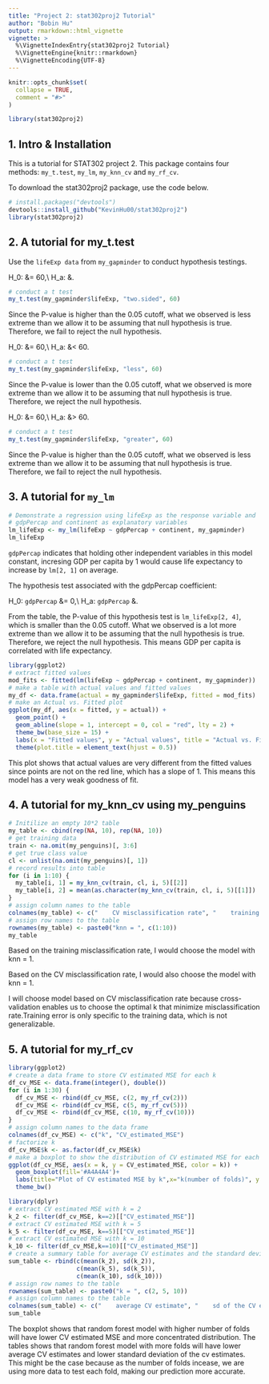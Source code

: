 ```yaml
---
title: "Project 2: stat302proj2 Tutorial"
author: "Bobin Hu"
output: rmarkdown::html_vignette
vignette: >
  %\VignetteIndexEntry{stat302proj2 Tutorial}
  %\VignetteEngine{knitr::rmarkdown}
  %\VignetteEncoding{UTF-8}
---
```


```r
knitr::opts_chunk$set(
  collapse = TRUE,
  comment = "#>"
)
```

```r
library(stat302proj2)
```

## 1. Intro & Installation

This is a tutorial for STAT302 project 2. This package contains four methods: `my_t.test`, `my_lm`, `my_knn_cv` and `my_rf_cv`. 

To download the stat302proj2 package, use the code below.

```r
# install.packages("devtools")
devtools::install_github("KevinHu00/stat302proj2")
library(stat302proj2)
```

## 2. A tutorial for my_t.test

Use the `lifeExp data` from `my_gapminder` to conduct hypothesis testings.

H_0: \mu &= 60,\\
H_a: \mu &\neq 60.

```r
# conduct a t test
my_t.test(my_gapminder$lifeExp, "two.sided", 60)
```

Since the P-value is higher than the 0.05 cutoff, what we observed is less extreme than we allow it to be assuming that null hypothesis is true. Therefore, we fail to reject the null hypothesis.

H_0: \mu &= 60,\\
H_a: \mu &< 60.

```r
# conduct a t test
my_t.test(my_gapminder$lifeExp, "less", 60)
```

Since the P-value is lower than the 0.05 cutoff, what we observed is more extreme than we allow it to be assuming that null hypothesis is true. Therefore, we reject the null hypothesis.

H_0: \mu &= 60,\\
H_a: \mu &> 60.

```r
# conduct a t test
my_t.test(my_gapminder$lifeExp, "greater", 60)
```

Since the P-value is higher than the 0.05 cutoff, what we observed is less extreme than we allow it to be assuming that null hypothesis is true. Therefore, we fail to reject the null hypothesis.

## 3. A tutorial for `my_lm`

```r
# Demonstrate a regression using lifeExp as the response variable and
# gdpPercap and continent as explanatory variables
lm_lifeExp <- my_lm(lifeExp ~ gdpPercap + continent, my_gapminder)
lm_lifeExp
```

`gdpPercap` indicates that holding other independent variables in this model constant, incresing GDP per capita by 1 would cause life expectancy to increase by `lm[2, 1]` on average.

The hypothesis test associated with the gdpPercap coefficient:

H_0: `gdpPercap` &= 0,\\
H_a: `gdpPercap` &\neq 0.

From the table, the P-value of this hypothesis test is `lm_lifeExp[2, 4]`, which is smaller than the 0.05 cutoff. What we observed is a lot more extreme than we allow it to be assuming that the null hypothesis is true. Therefore, we reject the null hypothesis. This means GDP per capita is correlated with life expectancy.

```r
library(ggplot2)
# extract fitted values
mod_fits <- fitted(lm(lifeExp ~ gdpPercap + continent, my_gapminder))
# make a table with actual values and fitted values
my_df <- data.frame(actual = my_gapminder$lifeExp, fitted = mod_fits)
# make an Actual vs. Fitted plot
ggplot(my_df, aes(x = fitted, y = actual)) +
  geom_point() +
  geom_abline(slope = 1, intercept = 0, col = "red", lty = 2) + 
  theme_bw(base_size = 15) +
  labs(x = "Fitted values", y = "Actual values", title = "Actual vs. Fitted") +
  theme(plot.title = element_text(hjust = 0.5))
```

This plot shows that actual values are very different from the fitted values since points are not on the red line, which has a slope of 1. This means this model has a very weak goodness of fit.

## 4. A tutorial for my_knn_cv using my_penguins

```r
# Initilize an empty 10*2 table
my_table <- cbind(rep(NA, 10), rep(NA, 10))
# get training data
train <- na.omit(my_penguins)[, 3:6]
# get true class value
cl <- unlist(na.omit(my_penguins)[, 1])
# record results into table
for (i in 1:10) {
  my_table[i, 1] = my_knn_cv(train, cl, i, 5)[[2]]
  my_table[i, 2] = mean(as.character(my_knn_cv(train, cl, i, 5)[[1]]) != as.character(cl))
}
# assign column names to the table
colnames(my_table) <- c("    CV misclassification rate", "    training misclassification rate")
# assign row names to the table
rownames(my_table) <- paste0("knn = ", c(1:10))
my_table
```

Based on the training misclassification rate, I would choose the model with knn = 1. 

Based on the CV misclassification rate, I would also choose the model with knn = 1.

I will choose model based on CV misclassification rate because cross-validation enables us to choose
the optimal k that minimize misclassification rate.Training error is only specific to the training data, which is not generalizable. 

## 5. A tutorial for my_rf_cv

```r
library(ggplot2)
# create a data frame to store CV estimated MSE for each k
df_cv_MSE <- data.frame(integer(), double())
for (i in 1:30) {
  df_cv_MSE <- rbind(df_cv_MSE, c(2, my_rf_cv(2))) 
  df_cv_MSE <- rbind(df_cv_MSE, c(5, my_rf_cv(5)))
  df_cv_MSE <- rbind(df_cv_MSE, c(10, my_rf_cv(10)))
}
# assign column names to the data frame
colnames(df_cv_MSE) <- c("k", "CV_estimated_MSE")
# factorize k
df_cv_MSE$k <- as.factor(df_cv_MSE$k)
# make a boxplot to show the distribution of CV estimated MSE for each k
ggplot(df_cv_MSE, aes(x = k, y = CV_estimated_MSE, color = k)) +
  geom_boxplot(fill='#A4A4A4')+
  labs(title="Plot of CV estimated MSE by k",x="k(number of folds)", y = "CV estimated MSE") +
  theme_bw()
```

```r
library(dplyr)
# extract CV estimated MSE with k = 2
k_2 <- filter(df_cv_MSE, k==2)[["CV_estimated_MSE"]]
# extract CV estimated MSE with k = 5
k_5 <- filter(df_cv_MSE, k==5)[["CV_estimated_MSE"]]
# extract CV estimated MSE with k = 10
k_10 <- filter(df_cv_MSE,k==10)[["CV_estimated_MSE"]]
# create a summary table for average CV estimates and the standard deviation of CV estimates 
sum_table <- rbind(c(mean(k_2), sd(k_2)),
                   c(mean(k_5), sd(k_5)),
                   c(mean(k_10), sd(k_10)))
# assign row names to the table
rownames(sum_table) <- paste0("k = ", c(2, 5, 10))
# assign column names to the table
colnames(sum_table) <- c("    average CV estimate", "    sd of the CV estimates")
sum_table
```

The boxplot shows that random forest model with higher number of folds will have lower CV estimated MSE and more concentrated distribution. The tables shows that random forest model with more folds will have lower average CV estimates and lower standard deviation of the cv estimates. This might be the case because as the number of folds incease, we are using more data to test each fold, making our prediction more accurate.

